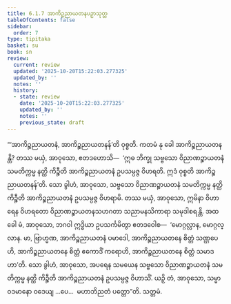 ```yaml
---
title: 6.1.7 အာကိဉ္စညာယတနပဉှာသုတ္တ
tableOfContents: false
sidebar:
  order: 7
type: tipitaka
basket: su
book: sn
review:
  current: review
  updated: '2025-10-20T15:22:03.277325'
  updated_by: ''
  notes: ''
  history:
  - state: review
    date: '2025-10-20T15:22:03.277325'
    updated_by: ''
    notes: ''
    previous_state: draft
---
```



<DynamicBreadcrumb />


<ReviewStatus review={frontmatter.review} showDetails={true} />

<HypothesisAnnotation frontmatter={frontmatter} />

<Division number="338" book="sn" e="ch" v="18" p="328">

<Paragraph number="1392" book="sn">
“‘အာကိဉ္စညာယတနံ, အာကိဉ္စညာယတနန်’တိ ဝုစ္စတိ. ကတမံ နု ခေါ အာကိဉ္စညာယတနန္တိ? တဿ မယှံ, အာဝုသော, ဧတဒဟောသိ—  ‘ဣဓ ဘိက္ခု သဗ္ဗသော ဝိညာဏဉ္စာယတနံ သမတိက္ကမ္မ နတ္ထိ ကိဉ္စီတိ အာကိဉ္စညာယတနံ ဥပသမ္ပဇ္ဇ ဝိဟရတိ. ဣဒံ ဝုစ္စတိ အာကိဉ္စညာယတနန်’တိ. သော ခွါဟံ, အာဝုသော, သဗ္ဗသော ဝိညာဏဉ္စာယတနံ သမတိက္ကမ္မ နတ္ထိ ကိဉ္စီတိ အာကိဉ္စညာယတနံ ဥပသမ္ပဇ္ဇ ဝိဟရာမိ. တဿ မယှံ, အာဝုသော, ဣမိနာ ဝိဟာရေန ဝိဟရတော ဝိညာဏဉ္စာယတနသဟဂတာ သညာမနသိကာရာ သမုဒါစရန္တိ.
</Paragraph>

<Paragraph number="1393" book="sn">
အထ ခေါ မံ, အာဝုသော, ဘဂဝါ ဣဒ္ဓိယာ ဥပသင်္ကမိတွာ ဧတဒဝေါစ—  ‘မောဂ္ဂလ္လာန, မောဂ္ဂလ္လာန. မာ, ဗြာဟ္မဏ, အာကိဉ္စညာယတနံ ပမာဒေါ, အာကိဉ္စညာယတနေ စိတ္တံ သဏ္ဌပေဟိ, အာကိဉ္စညာယတနေ စိတ္တံ ဧကောဒိံ ကရောဟိ, အာကိဉ္စညာယတနေ စိတ္တံ သမာဒဟာ’တိ. သော ခွါဟံ, အာဝုသော, အပရေန သမယေန သဗ္ဗသော ဝိညာဏဉ္စာယတနံ သမတိက္ကမ္မ နတ္ထိ ကိဉ္စီတိ အာကိဉ္စညာယတနံ ဥပသမ္ပဇ္ဇ ဝိဟာသိံ. ယဉှိ တံ, အာဝုသော, သမ္မာ ဝဒမာနော ဝဒေယျ …ပေ…  မဟာဘိညတံ ပတ္တော”တိ.

</Paragraph>
</Division>

<Paragraph number="1394" type="center" book="sn">
သတ္တမံ.
</Paragraph>